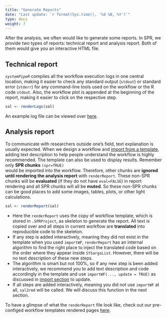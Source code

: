 ```yaml
---
title: "Generate Reports" 
date: "Last update: `r format(Sys.time(), '%d %B, %Y')`" 
type: docs
weight: 7
---
```


After the analysis, we often would like to generate some reports. In SPR, we 
provide two types of reports: technical report and analysis report. Both of 
them would give you an interactive HTML file. 

## Technical report

_`systemPipeR`_ compiles all the workflow execution logs in one central location, 
making it easier to check any standard output (`stdout`) or standard error 
(`stderr`) for any command-line tools used on the workflow or the R code `stdout`.
Also, the workflow plot is appended at the beginning of the report, making it 
easier to click on the respective step.

```r
sal <- renderLogs(sal)
```

An example log file can be viewed over [here](../logs_example.html). 

## Analysis report
To communicate with researchers outside one's field, text explanation is usually 
expected. When we design a workflow and [import from a template](../step_import), 
adding text description to help people understand the workflow is highly recommended. 
The template can also be used to display results. Remember only **SPR chunks** `(spr=TRUE)`  
would be imported into the workflow. Therefore, other chunks are 
**ignored until rendering the analysis report** with `renderReport`. These 
non-SPR chunks will be **evaluated** (if they do not have `eval=FALSE`) in report 
rendering and all SPR chunks will all be **muted**. So these non-SPR chunks can be 
good places to add some images, tables, plots, or other light calculations.


```r
sal <- renderReport(sal)
```

- Here the `renderReport` uses the copy of workflow template, which is stored in `.SPRProject`, 
  as skeleton to generate the report. All text is copied over and all steps in current 
  workflow are **translated** into reproducible code to the skeleton. 
- If any step is added interactively, meaning they did not exist in the template when
  you used `importWF`, `renderReport` has an internal algorithm to find the right 
  place to inject the translated code based on the order where they appear inside 
  `SYSargsList`. However, there will be no text description of these new steps.
- The algorithm is smart but not 100%, so if any new step is been added interactively, 
  we recommend you to add text description and code accordingly in the template 
  and use `importWF(..., update = TRUE)` as discussed in [import section](../step_import) to update. 
- If all steps are added interactively, meaning you did not use `importWF` at all,
  `sal2rmd` will be called. We will discuss this function in the next section.

To have a glimpse of what the `renderReport` file look like, check out our 
pre-configed workflow templates rendered pages [here](/spr_wf/#workflow-templates).


